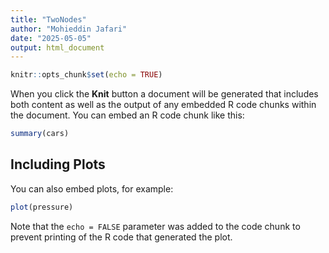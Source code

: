 ```yaml
---
title: "TwoNodes"
author: "Mohieddin Jafari"
date: "2025-05-05"
output: html_document
---
```


```r
knitr::opts_chunk$set(echo = TRUE)
```
  

When you click the **Knit** button a document will be generated that includes both content as well as the output of any embedded R code chunks within the document. You can embed an R code chunk like this:

```r
summary(cars)
```

## Including Plots

You can also embed plots, for example:

```r
plot(pressure)
```

Note that the `echo = FALSE` parameter was added to the code chunk to prevent printing of the R code that generated the plot.
